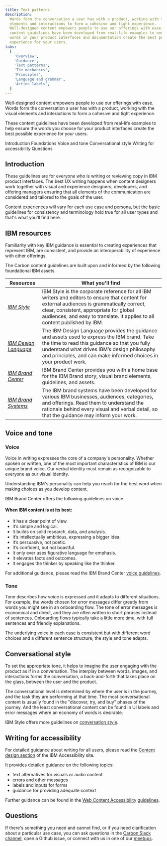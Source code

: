 ```yaml
---
title: Text patterns
description:
  Words form the conversation a user has with a product, working with the visual
  elements and interactions to form a cohesive and tight experience.
  Well-designed content empowers people to use our offerings with ease. These
  content guidelines have been developed from real-life examples to ensure the
  words in your product interfaces and documentation create the best possible
  experience for your users.
tabs:
  [
    'Overview',
    'Guidance',
    'Text patterns',
    'The mechanics',
    'Principles',
    'Language and grammar',
    'Action labels',
  ]
---
```


<PageDescription>

Well-designed content empowers people to use our offerings with ease. Words form
the conversation a user has with a product, working with the visual elements and
interactions to form a cohesive and tight experience.

These content guidelines have been developed from real-life examples to help
ensure the words you choose for your product interfaces create the best possible
experience for your users.

</PageDescription>

<AnchorLinks>

<AnchorLink>Introduction</AnchorLink>
<AnchorLink>Foundations</AnchorLink>
<AnchorLink>Voice and tone</AnchorLink>
<AnchorLink>Conversational style</AnchorLink>
<AnchorLink>Writing for accessibility</AnchorLink>
<AnchorLink>Questions</AnchorLink>

</AnchorLinks>

## Introduction

These guidelines are for everyone who is writing or reviewing copy in IBM
product interfaces. The best UX writing happens when content designers work
together with visual and experience designers, developers, and offering managers
ensuring that all elements of the communication are considered and tailored to
the goals of the user.

Content experiences will vary for each use case and persona, but the basic
guidelines for consistency and terminology hold true for all user types and
that's what you'll find here.

## IBM resources

Familiarity with key IBM guidance is essential to creating experiences that
represent IBM, are consistent, and provide an interoperability of experience
with other offerings.

The Carbon content guidelines are built upon and informed by the following
foundational IBM assets.

| Resources                                                                                                       | What you'll find                                                                                                                                                                                                                                                     |
| --------------------------------------------------------------------------------------------------------------- | -------------------------------------------------------------------------------------------------------------------------------------------------------------------------------------------------------------------------------------------------------------------- |
| _[IBM Style](https://apps.na.collabserv.com/wikis/home?lang=en-us#!/wiki/W580a84a67242_4da6_81cf_69e3db4bdbfa)_ | IBM Style is the corporate reference for all IBM writers and editors to ensure that content for external audiences is grammatically correct, clear, consistent, appropriate for global audiences, and easy to translate. It applies to all content published by IBM. |
| _[IBM Design Language](https://www.ibm.com/design/language/)_                                                   | The IBM Design Language provides the guidance and assets used to express the IBM brand. Take the time to read this guidance so that you fully understand what drives IBM’s design philosophy and principles, and can make informed choices in your product work.     |
| _[IBM Brand Center](https://www.ibm.com/brand/definition)_                                                      | IBM Brand Center provides you with a home base for the IBM Brand story, visual brand elements, guidelines, and assets.                                                                                                                                               |
| _[IBM Brand Systems](https://www.ibm.com/brand/systems/)_                                                       | The IBM brand systems have been developed for various IBM businesses, audiences, categories, and offerings. Read them to understand the rationale behind every visual and verbal detail, so that the guidance may inform your work.                                  |

## Voice and tone

### Voice

Voice in writing expresses the core of a company's personality. Whether spoken
or written, one of the most important characteristics of IBM is our unique brand
voice. Our verbal identity must remain as recognizable to everyone as our visual
identity.

Understanding IBM's personality can help you reach for the best word when making
choices as you develop content.

IBM Brand Center offers the following guidelines on voice.

#### When IBM content is at its best:

- It has a clear point of view.
- It’s simple and logical.
- It builds on solid research, data, and analysis.
- It’s intellectually ambitious, expressing a bigger idea.
- It’s persuasive, not poetic.
- It’s confident, but not boastful.
- It only ever uses figurative language for emphasis.
- It elevates facts and outcomes.
- It engages the thinker by speaking like the thinker.

For additional guidance, please read the IBM Brand Center
[voice guidelines](https://www.ibm.com/brand/expression#voice).

### Tone

Tone describes how voice is expressed and it adapts to different situations. For
example, the words chosen for error messages differ greatly from words you might
see in an onboarding flow. The tone of error messages is economical and direct,
and they are often written in short phrases instead of sentences. Onboarding
flows typically take a little more time, with full sentences and friendly
explanations.

The underlying voice in each case is consistent but with different word choices
and a different sentence structure, the style and tone adapts.

## Conversational style

To set the appropriate tone, it helps to imagine the user engaging with the
product as if in a conversation. The interplay between words, images, and
interactions forms the conversation, a back-and-forth that takes place on the
glass, between the user and the product.

The conversational level is determined by where the user is in the journey, and
the task they are performing at that time. The most conversational content is
usually found in the "discover, try, and buy" phases of the journey. And the
least conversational content can be found in UI labels and error messages where
an economy of words is desirable.

IBM Style offers more guidelines on
[conversation style](https://apps.na.collabserv.com/wikis/home?lang=en-us#!/wiki/W580a84a67242_4da6_81cf_69e3db4bdbfa/page/Conversational%20style).

## Writing for accessibility

For detailed guidance about writing for all users, please read the
[Content design section](https://www.ibm.com/able/toolkit/design/content/text-equivalents)
of the IBM Accessibility site.

It provides detailed guidance on the following topics:

- text alternatives for visuals or audio content
- errors and other messages
- labels and inputs for forms
- guidance for providing adequate context

Further guidance can be found in the
[Web Content Accessibility](https://www.w3.org/WAI/standards-guidelines/wcag/)
[guidelines](https://www.w3.org/TR/WCAG21/).

## Questions

If there's something you need and cannot find, or if you need clarification
about a particular use case, you can ask questions in the
[Carbon Slack channel](#carbon-design-system), open a Github issue, or connect
with us in one of our
[meetups](https://www.carbondesignsystem.com/whats-happening/meetups).

